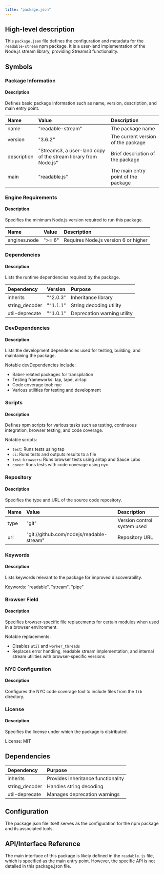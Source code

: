 ```yaml
---
title: "package.json"
---
```


## High-level description
This `package.json` file defines the configuration and metadata for the `readable-stream` npm package. It is a user-land implementation of the Node.js stream library, providing Streams3 functionality.

## Symbols

### Package Information
#### Description
Defines basic package information such as name, version, description, and main entry point.

| Name | Value | Description |
|:-----|:------|:------------|
| name | "readable-stream" | The package name |
| version | "3.6.2" | The current version of the package |
| description | "Streams3, a user-land copy of the stream library from Node.js" | Brief description of the package |
| main | "readable.js" | The main entry point of the package |

### Engine Requirements
#### Description
Specifies the minimum Node.js version required to run this package.

| Name | Value | Description |
|:-----|:------|:------------|
| engines.node | "&gt;= 6" | Requires Node.js version 6 or higher |

### Dependencies
#### Description
Lists the runtime dependencies required by the package.

| Dependency | Version | Purpose |
|:-----------|:--------|:--------|
| inherits | "^2.0.3" | Inheritance library |
| string_decoder | "^1.1.1" | String decoding utility |
| util-deprecate | "^1.0.1" | Deprecation warning utility |

### DevDependencies
#### Description
Lists the development dependencies used for testing, building, and maintaining the package.

Notable devDependencies include:
- Babel-related packages for transpilation
- Testing frameworks: tap, tape, airtap
- Code coverage tool: nyc
- Various utilities for testing and development

### Scripts
#### Description
Defines npm scripts for various tasks such as testing, continuous integration, browser testing, and code coverage.

Notable scripts:
- `test`: Runs tests using tap
- `ci`: Runs tests and outputs results to a file
- `test-browsers`: Runs browser tests using airtap and Sauce Labs
- `cover`: Runs tests with code coverage using nyc

### Repository
#### Description
Specifies the type and URL of the source code repository.

| Name | Value | Description |
|:-----|:------|:------------|
| type | "git" | Version control system used |
| url | "git://github.com/nodejs/readable-stream" | Repository URL |

### Keywords
#### Description
Lists keywords relevant to the package for improved discoverability.

Keywords: "readable", "stream", "pipe"

### Browser Field
#### Description
Specifies browser-specific file replacements for certain modules when used in a browser environment.

Notable replacements:
- Disables `util` and `worker_threads`
- Replaces error handling, readable stream implementation, and internal stream utilities with browser-specific versions

### NYC Configuration
#### Description
Configures the NYC code coverage tool to include files from the `lib` directory.

### License
#### Description
Specifies the license under which the package is distributed.

License: MIT

## Dependencies
| Dependency | Purpose |
|:-----------|:--------|
| inherits | Provides inheritance functionality |
| string_decoder | Handles string decoding |
| util-deprecate | Manages deprecation warnings |

## Configuration
The package.json file itself serves as the configuration for the npm package and its associated tools.

## API/Interface Reference
The main interface of this package is likely defined in the `readable.js` file, which is specified as the main entry point. However, the specific API is not detailed in this package.json file.